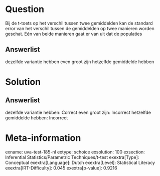 Question
========

Bij de t-toets op het verschil tussen twee gemiddelden kan de standard
error van het verschil tussen de gemiddelden op twee manieren worden
geschat. Eén van beide manieren gaat er van uit dat de populaties

Answerlist
----------

dezelfde variantie hebben
even groot zijn
hetzelfde gemiddelde hebben

Solution
========

Answerlist
----------

dezelfde variantie hebben: Correct
even groot zijn: Incorrect
hetzelfde gemiddelde hebben: Incorrect

Meta-information
================
exname: uva-test-185-nl
extype: schoice
exsolution: 100
exsection: Inferential Statistics/Parametric Techniques/t-test
exextra[Type]: Conceptual
exextra[Language]: Dutch
exextra[Level]: Statistical Literacy
exextra[IRT-Difficulty]: 0.045
exextra[p-value]: 0.9216
